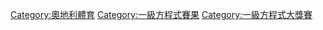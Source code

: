 {{Commons cat|Austrian Grand Prix}}
{{catmore}}

[[Category:奧地利體育|Category:奧地利體育]]
[[Category:一級方程式賽果|Category:一級方程式賽果]]
[[Category:一級方程式大獎賽|Category:一級方程式大獎賽]]